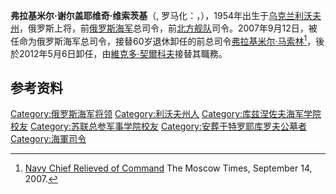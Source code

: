 {{Infobox military person
|name='''弗拉基米尔·谢尔盖耶维奇·维索茨基''' 
|birth_date={{Birth date|1954|8|18}}
|birth_place={{USSR}}[[乌克兰|乌克兰]][[利沃夫州|利沃夫州]][[科马尔诺_(乌克兰)|科马尔诺]]
|death_date={{death date and age|2021|2|5|1954|8|18|df=y}}<ref>{{Cite web |url=https://tass.ru/armiya-i-opk/10630943 |title=Умер бывший главком ВМФ России Владимир Высоцкий |access-date=2021-02-06 |archive-date=2021-02-16 |archive-url=https://web.archive.org/web/20210216005631/https://tass.ru/armiya-i-opk/10630943 }}</ref>
|death_place={{RUS}}[[莫斯科|莫斯科]]
|image=[[File:Vladimir_Vysotsky_(Admiral).jpg|228px]]
|caption=
|nickname=
|allegiance={{USSR}}, {{RUS}}
|branch=[[苏联海军|苏联海军]]、[[俄罗斯海军|俄罗斯海军]]
|serviceyears=1971 - 2012
|rank=[[上将|上将]] 
|commands=[[俄罗斯北方舰队|俄罗斯北方舰队]]、[[俄罗斯海军|俄罗斯海军]]
|battles=
|awards=<br />[[Order_of_Merit_for_the_Fatherland|Order of Merit for the Fatherland]]<br />[[Order_of_Military_Merit_(Russia)|Order of Military Merit]]<br />[[Order_for_Service_to_the_Homeland_in_the_Armed_Forces|Order for Service to the Homeland in the Armed Forces]]，3级
|laterwork=
}}
'''弗拉基米尔·谢尔盖耶维奇·维索茨基'''（{{lang-ru|Владимир Сергеевич Высоцкий}}, {{lang-uk|Володимир Сергійович Висоцький}} 罗马化：{{lang|en|''Volodymyr Serhiyovych Vysotskiy''}}，{{bd|1954年|8月18日|2021年|2月5日|catIdx=Vysotskiy}}），1954年出生于[[乌克兰|乌克兰]][[利沃夫州|利沃夫州]]，俄罗斯上将，前[[俄罗斯海军|俄罗斯海军]]总司令，前[[北方舰队|北方舰队]]司令。2007年9月12日，被任命为俄罗斯海军总司令，接替60岁退休卸任的前总司令[[弗拉基米尔·马索林|弗拉基米尔·马索林]]<ref>[http://www.moscowtimes.ru/stories/2007/09/14/012.html Navy Chief Relieved of Command]{{Dead link|date=2018年9月 |bot=InternetArchiveBot |fix-attempted=yes }} The Moscow Times, September 14, 2007.</ref>，後於2012年5月6日卸任，由[[維克多·契爾科夫|維克多·契爾科夫]]接替其職務。

== 参考资料 ==
{{reflist}}

{{s-start}}
{{s-mil}}
{{succession box|
 title=[[俄罗斯海军|俄罗斯海军]]总司令|
 before=[[弗拉基米尔·马索林|弗拉基米尔·马索林]]|
 years=2007年9月-2012年5月 |
 after=[[維克多·契爾科夫|維克多·契爾科夫]]
}}
{{s-end}}

[[Category:俄罗斯海军将领|Category:俄罗斯海军将领]]
[[Category:利沃夫州人|Category:利沃夫州人]]
[[Category:库兹涅佐夫海军学院校友|Category:库兹涅佐夫海军学院校友]]
[[Category:苏联总参军事学院校友|Category:苏联总参军事学院校友]]
[[Category:安葬于特罗耶库罗夫公墓者|Category:安葬于特罗耶库罗夫公墓者]]
[[Category:海軍司令|Category:海軍司令]]